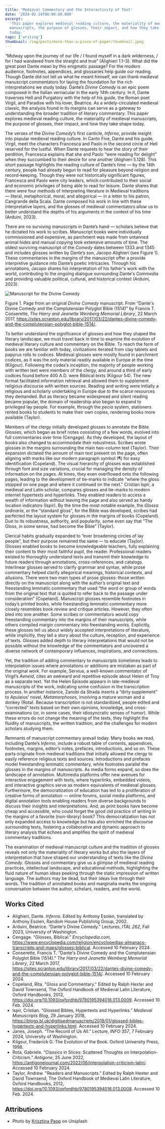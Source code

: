 ```yaml
---
title: 'Medieval Commentary and the Interactivity of Text'
date: '2024-02-24T00:00:00.000'
excerpt:
  'This paper explores medieval reading culture, the materiality of medieval
  manuscripts, the purpose of glosses, their impact, and how they take shape
  today.'
tags: ['writing']
thumbnail: /img/posts/more-than-a-piece-of-paper/thumbnail.jpeg
---
```


“Midway upon the journey of our life / I found myself in a dark wilderness, /
for I had wandered from the straight and true” (Alighieri 1.1–3). What did the
great poet Dante mean by this enigmatic passage? For the modern audience,
footnotes, appendices, and glossaries help guide our reading. Though Dante did
not tell us what he meant himself, we can thank medieval manuscript commentators
for laying the foundation for the rich interpretations we study today. Dante’s
_Divine Comedy_ is an epic poem composed in the Italian vernacular in the early
14th century. In it, Dante traverses Hell and Purgatory with the help of his
guide, the Roman poet Virgil, and Paradise with his lover, Beatrice. As a
widely-circulated medieval classic, the analysis found in its margins can serve
as a gateway to understanding the broader tradition of literary commentary. This
paper explores medieval reading culture, the materiality of medieval
manuscripts, the purpose of glosses, their impact, and how they take shape
today.

The verses of the _Divine Comedy_’s first canticle, _Inferno_, provide insight
into popular medieval reading culture. In Canto Five, Dante and his guide,
Virgil, meet the characters Francesca and Paolo in the second circle of Hell
reserved for the lustful. When Dante requests to hear the story of their
perdition, Francesca explains that she and Paolo “were reading for delight” when
they succumbed to their desire for one another (Alighieri 5.128). This short
passage highlights the reading culture of Dante’s time — by the 14th century,
people had already begun to read for pleasure beyond religion and
record-keeping. Though they were not historically significant figures, Francesca
and Paolo were city leaders, which contributed to their social and economic
privileges of being able to read for leisure. Dante shares that there were four
methods of interpreting literature in Medieval traditions — literal,
metaphorical, moral, and allegorical — in a letter to his patron, Cangrande
della Scala. Dante composed his work in line with these interpretative layers,
and the glosses of medieval commentators allow us to better understand the
depths of his arguments in the context of his time (Arduini, 2023).

There are no surviving manuscripts in Dante’s hand — scholars believe that he
dictated his work to scribes. Manuscript books were individually commissioned
and expensive, as parchment was made from untanned animal hides and manual
copying took extensive amounts of time. The oldest surviving manuscript of the
_Comedy_ dates between 1333 and 1345 and includes glosses written by Dante’s
son, Jacopo Alighieri (see Figure 1). These commentaries in the margins of the
manuscript offer a provide interpretive guidance into Dante’s poetic
intricacies. Through his annotations, Jacopo shares his interpretation of his
father's work with the world, contributing to the ongoing dialogue surrounding
Dante's _Commedia_ and providing valuable political, cultural, and historical
context (Arduini, 2023).

![Manuscript for the Divine Comedy](/img/posts/more-than-a-piece-of-paper/image1.png)

Figure 1. Page from an original _Divine Comedy_ manuscript. From “Dante's Divine
Comedy and the Complutensian Polyglot Bible (1514)” by Francis T. Conserette,
_The Harry and Jeanette Weinberg Memorial Library_, 22 March 2017,
https://sites.scranton.edu/library/2017/03/22/dantes-divine-comedy-and-the-complutensian-polyglot-bible-1514/.

To better understand the significance of glosses and how they shaped the
literary landscape, we must travel back in time to examine the evolution of
medieval literary culture and commentary on the Bible. To reach the form of
books we are familiar with today, civilizations iterated from clay tablets and
papyrus rolls to codices. Medieval glosses were mostly found in parchment
codices, as it was the only material readily available in Europe at the time
(Kilgour). Following the codex’s inception, the majority of people working with
written text were members of the clergy, and around a third of early codices
found before 400 A.D. were Biblical texts (Kilgour 54). The new format
facilitated information retrieval and allowed them to supplement religious
discourse with written sources. Reading and writing were initially a religious
and scholarly undertaking in Europe due to the scarce resources they demanded.
But as literacy became widespread and silent reading became popular, the domain
of readership also began to expand to privileged lay people. For example,
through the _pecia_ system, stationers rented books to students to make their
own copies, rendering books more available (Taylor).

Members of the clergy initially developed glosses to annotate the Bible.
Glosses, which began as brief notes consisting of a few words, evolved into full
commentaries over time (Cengage). As they developed, the layout of books also
changed to accommodate their robustness. Scribes wrote glosses in the margins
surrounding the main two-column text (Taylor). Their expansion dictated the
amount of main text present on the page, often aligning with marks like our
modern paragraph symbol (¶) for easy identification (Copeland). The visual
hierarchy of glosses was established through font and size variations, crucial
for managing the density of information on the pages. At times, they even
overflowed onto the following pages, leading to the development of tie-marks to
indicate “where the gloss stopped on one page and where it continued on the
next.” Cristian Ispir, a medieval and Latin scholar, compares glosses and
tie-marks to modern internet hypertexts and hyperlinks. They enabled readers to
access a wealth of information without leaving the page and also served as handy
location indicators (Ispir). By the time the most notable example, the _Glossa
ordinaria_, or the “standard gloss”, for the Bible was developed, scribes had
perfected the layout system for glosses in the margins of books (Copeland). Due
to its robustness, authority, and popularity, some even say that ​​“The Gloss,
in some sense, had become the Bible” (Taylor).

Clerical habits gradually expanded to “ever broadening circles of lay people”,
but their purpose remained the same — to educate (Taylor). Glosses enabled books
to become knowledgeable teachers, fully explaining their content to their most
faithful pupil, the reader. Professional readers existed to thoroughly
understand texts and transmit their knowledge to future readers through
annotations, cross-references, and catalogs. Interlinear glosses served to
clarify grammar and syntax, while prose commentary helped clarify allegorical
meanings, historical contexts, and allusions. There were two main types of prose
glosses: those written directly on the manuscript along with the author’s
original text and freestanding lemmatic commentary that used “the word or group
of words from the original text that is quoted to refer back to the passage
under consideration” (Copeland). Manuscript glosses resemble footnotes in
today’s printed books, while freestanding lemmatic commentary more closely
resembles book review and critique articles. However, they often bled into one
another. Some scribes or commentators would copy freestanding commentary into
the margins of their manuscripts, while others compiled margin commentary into
freestanding works. Explicitly, these glosses tell us about widely accepted
interpretations of literature, while implicitly, they tell a story about the
culture, reception, and experience of texts. Glosses added depth to literary
interpretations that would not be possible without the knowledge of the
commentators and uncovered a diverse network of contemporary influences,
inspirations, and connections.

Yet, the tradition of adding commentary to manuscripts sometimes leads to
interpolation issues where annotations or additions are mistaken as part of the
original work. For example, Servius, a well-known commentator of Virgil’s
_Aeneid_, cites an awkward and repetitive episode about Helen of Troy as a
separate text. Yet the Helen Episode appears in late-medieval manuscripts of the
work, indicating some confusion in the transcription process. In another
instance, Zanobi da Strada inserts a “dirty supplement” to Apuleius’ novel,
_Metamorphoses_, involving a mature woman and a donkey (Rota). Because
transcription is not standardized, people edited and “corrected” texts based on
their own opinions, knowledge, and cross-examinations (or, in some cases, their
idiosyncratic senses of humor). While these errors do not change the meaning of
the texts, they highlight the fluidity of manuscripts, the written tradition,
and the challenges for modern scholars studying them.

Remnants of manuscript commentary prevail today. Many books we read, including
Dante’s _Inferno_, include a robust table of contents, appendices, footnotes,
margins, editor’s notes, prefaces, introductions, and so on. These parts
originate from medieval traditions that initially allowed the clergy to easily
reference religious texts and sources. Introductions and prefaces model
freestanding lemmatic commentary, while footnotes parallel the glosses in the
margins of manuscripts. As media forms expand, so does the landscape of
annotation. Multimedia platforms offer new avenues for interactive engagement
with texts, where hyperlinks, embedded videos, and interactive graphics serve as
modern equivalents of medieval glosses. Furthermore, the democratization of
education has led to a proliferation of creative forms of annotation — online
forums, social media platforms, and digital annotation tools enabling readers
from diverse backgrounds to discuss their insights and interpretations. And, as
print books have become cheap and accessible, who could forget the good old
practice of writing in the margins of a favorite (non-library) book? This
democratization has not only expanded access to knowledge but has also enriched
the discourse surrounding texts, fostering a collaborative and dynamic approach
to literary analysis that echoes and amplifies the spirit of medieval commentary
traditions.

The examination of medieval manuscript culture and the tradition of glosses
reveals not only the materiality of literary works but also the layers of
interpretation that have shaped our understanding of texts like the _Divine
Comedy_. Glosses and commentary give us a glimpse of medieval reading practices,
intellectual landscape, and educational methods, highlighting the fluid nature
of human ideas peeking through the static impression of written language. The
authors may be dead, but their ideas live through their words. The tradition of
annotated books and marginalia marks the ongoing conversation between the
author, scholars, readers, and the world.

## Works Cited

- Alighieri, Dante. _Inferno_. Edited by Anthony Esolen, translated by Anthony
  Esolen, Random House Publishing Group, 2002.
- Arduini, Beatrice. “Dante's Divine Comedy.” Lectures, _ITAL 262_, Fall 2023,
  University of Washington.
- Cengage. “Glosses, Biblical.” _Encyclopedia.com_,
  https://www.encyclopedia.com/religion/encyclopedias-almanacs-transcripts-and-maps/glosses-biblical.
  Accessed 10 February 2024.
- Conserette, Francis T. “Dante's Divine Comedy and the Complutensian Polyglot
  Bible (1514).” _The Harry and Jeanette Weinberg Memorial Library_, 22 March
  2017,
  https://sites.scranton.edu/library/2017/03/22/dantes-divine-comedy-and-the-complutensian-polyglot-bible-1514/.
  Accessed 10 February 2024.
- Copeland, Rita. "Gloss and Commentary." Edited by Ralph Hexter and David
  Townsend, The Oxford Handbook of Medieval Latin Literature, Oxford Handbooks,
  2012, https://doi.org/10.1093/oxfordhb/9780195394016.013.0009. Accessed 10
  Feb. 2024.
- Ispir, Cristian. “Glossed Bibles, Hypertexts and Hyperlinks.” _Medieval
  Manuscripts Blog_, 29 January 2018,
  https://blogs.bl.uk/digitisedmanuscripts/2018/01/glossed-bibles-hypertexts-and-hyperlinks.html.
  Accessed 10 February 2024.
- Janes, Joseph. “The Record of Us All.” Lecture, _INFO 357_, 7 February 2024,
  University of Washington.
- Kilgour, Frederick G. The Evolution of the Book. Oxford University
  Press, 1998.
- Rota, Gabriele. “Classics in Slices: Scattered Thoughts on
  Interpolation-Criticism.” _Antigone_, 25 June 2022,
  https://antigonejournal.com/2022/06/interpolation-criticism-latin/. Accessed
  10 February 2024.
- Taylor, Andrew. "Readers and Manuscripts." Edited by Ralph Hexter and David
  Townsend, The Oxford Handbook of Medieval Latin Literature, Oxford Handbooks,
  2012, https://doi.org/10.1093/oxfordhb/9780195394016.013.0008. Accessed 10
  Feb. 2024.

## Attributions

- Photo by
  [Krisztina Papp](https://unsplash.com/@almapapi?utm_content=creditCopyText&utm_medium=referral&utm_source=unsplash)
  on Unsplash
